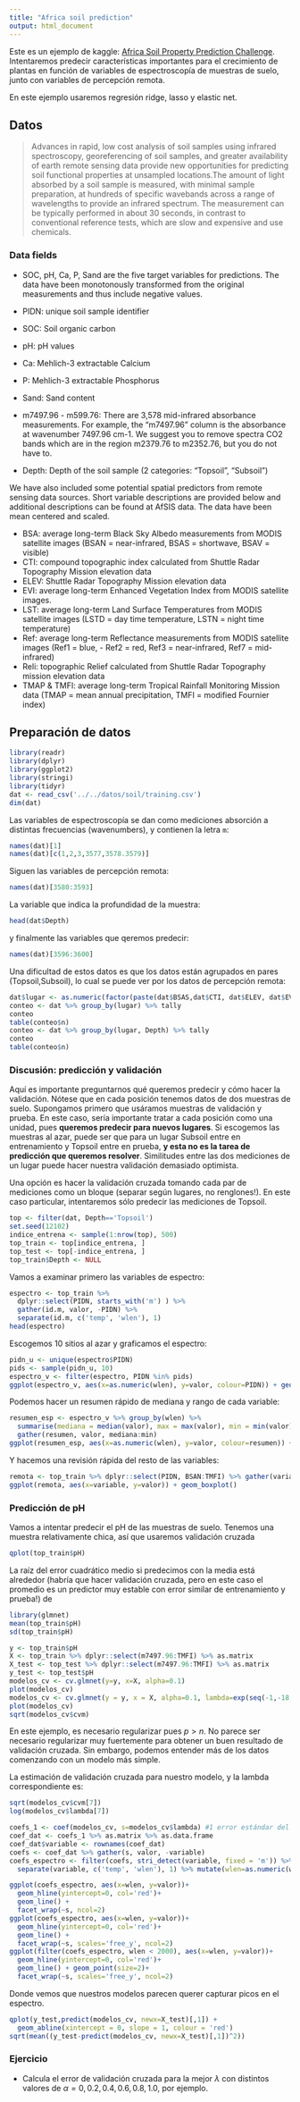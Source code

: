```yaml
---
title: "Africa soil prediction"
output: html_document
---
```


Este es un ejemplo de kaggle: [Africa Soil Property Prediction Challenge](https://www.kaggle.com/c/afsis-soil-properties). Intentaremos predecir
características importantes para el crecimiento de plantas en función de variables
de espectroscopía de muestras de suelo, junto con variables de percepción remota.

En este ejemplo usaremos regresión ridge, lasso y elastic net.


## Datos

> Advances in rapid, low cost analysis of soil samples using infrared spectroscopy, georeferencing of soil samples, and greater availability of earth remote sensing data provide new opportunities for predicting soil functional properties at unsampled locations.The amount of light absorbed by a soil sample is measured, with minimal sample preparation, at hundreds of specific wavebands across a range of wavelengths to provide an infrared spectrum. The measurement can be typically performed in about 30 seconds, in contrast to conventional reference tests, which are slow and expensive and use chemicals.

### Data fields

- SOC, pH, Ca, P, Sand are the five target variables for predictions. The data have been monotonously transformed from the original measurements and thus include negative values. 


- PIDN: unique soil sample identifier
- SOC: Soil organic carbon
- pH: pH values
- Ca: Mehlich-3 extractable Calcium
- P: Mehlich-3 extractable Phosphorus
- Sand: Sand content 
- m7497.96 - m599.76: There are 3,578 mid-infrared absorbance measurements. For example, the "m7497.96" column is the absorbance at wavenumber 7497.96 cm-1. We suggest you to remove spectra CO2 bands which are in the region m2379.76 to m2352.76, but you do not have to.
- Depth: Depth of the soil sample (2 categories: "Topsoil", "Subsoil")

We have also included some potential spatial predictors from remote sensing data sources. Short variable descriptions are provided below and additional descriptions can be found at AfSIS data. The data have been mean centered and scaled.

- BSA: average long-term Black Sky Albedo measurements from MODIS satellite images (BSAN = near-infrared, BSAS = shortwave, BSAV = visible)
- CTI: compound topographic index calculated from Shuttle Radar Topography Mission elevation data
- ELEV: Shuttle Radar Topography Mission elevation data
- EVI: average long-term Enhanced Vegetation Index from MODIS satellite images.
- LST: average long-term Land Surface Temperatures from MODIS satellite images (LSTD = day time temperature, LSTN = night time temperature)
- Ref: average long-term Reflectance measurements from MODIS satellite images (Ref1 = blue, - Ref2 = red, Ref3 = near-infrared, Ref7 = mid-infrared)
- Reli: topographic Relief calculated from Shuttle Radar Topography mission elevation data
- TMAP & TMFI: average long-term Tropical Rainfall Monitoring Mission data (TMAP = mean annual precipitation, TMFI = modified Fournier index)

## Preparación de datos

```r
library(readr)
library(dplyr)
library(ggplot2)
library(stringi)
library(tidyr)
dat <- read_csv('../../datos/soil/training.csv')
dim(dat)
```

Las variables de espectroscopía se dan como mediciones absorción a distintas
frecuencias (wavenumbers), y contienen la letra `m`:
```r
names(dat)[1]
names(dat)[c(1,2,3,3577,3578.3579)]
```

Siguen las variables de percepción remota:

```r
names(dat)[3580:3593]
```

La variable que indica la profundidad de la muestra:

```r
head(dat$Depth)
```

y finalmente las variables que qeremos predecir:
```r
names(dat)[3596:3600]
```


Una dificultad de estos datos es que los datos están agrupados en pares (Topsoil,Subsoil), lo cual se puede ver por los datos de percepción remota:
```r
dat$lugar <- as.numeric(factor(paste(dat$BSAS,dat$CTI, dat$ELEV, dat$EVI, dat$LST)))
conteo <- dat %>% group_by(lugar) %>% tally
conteo
table(conteo$n)
conteo <- dat %>% group_by(lugar, Depth) %>% tally
conteo
table(conteo$n)
```

### Discusión: predicción y validación

Aquí es importante preguntarnos qué queremos predecir y cómo hacer la validación.
Nótese que en cada posición tenemos datos de dos muestras de suelo. Supongamos primero
que usáramos muestras de validación y prueba. En este caso, sería importante
tratar a cada posición como una unidad, pues **queremos predecir para nuevos lugares**.
Si escogemos las muestras al azar, puede ser que para un lugar Subsoil entre en entrenamiento y Topsoil entre en prueba, **y esta no es la tarea de predicción que queremos resolver**. Similitudes entre las dos mediciones de un lugar puede hacer nuestra validación demasiado optimista. 

Una opción es hacer la validación cruzada tomando cada par de mediciones como un bloque (separar según lugares, no renglones!). En este caso particular, intentaremos sólo predecir las mediciones de Topsoil.


```r
top <- filter(dat, Depth=='Topsoil')
set.seed(12102)
indice_entrena <- sample(1:nrow(top), 500)
top_train <- top[indice_entrena, ]
top_test <- top[-indice_entrena, ]
top_train$Depth <- NULL
```




Vamos a examinar primero las variables de espectro:

```r
espectro <- top_train %>%
  dplyr::select(PIDN, starts_with('m') ) %>%
  gather(id.m, valor, -PIDN) %>%
  separate(id.m, c('temp', 'wlen'), 1)
head(espectro)
```

Escogemos 10 sitios al azar y graficamos el espectro:

```r
pidn_u <- unique(espectro$PIDN)
pids <- sample(pidn_u, 10)
espectro_v <- filter(espectro, PIDN %in% pids)
ggplot(espectro_v, aes(x=as.numeric(wlen), y=valor, colour=PIDN)) + geom_line() 
```

Podemos hacer un resumen rápido de mediana y rango de cada variable:

```r
resumen_esp <- espectro_v %>% group_by(wlen) %>%
  summarise(mediana = median(valor), max = max(valor), min = min(valor)) %>%
  gather(resumen, valor, mediana:min)
ggplot(resumen_esp, aes(x=as.numeric(wlen), y=valor, colour=resumen)) + geom_point()
```

Y hacemos una revisión rápida del resto de las variables:

```r
remota <- top_train %>% dplyr::select(PIDN, BSAN:TMFI) %>% gather(variable, valor, -PIDN)
ggplot(remota, aes(x=variable, y=valor)) + geom_boxplot()
```

### Predicción de pH

Vamos a intentar predecir el pH de las muestras de suelo. Tenemos una muestra relativamente chica, así que usaremos validación cruzada

```r
qplot(top_train$pH)
```

La raíz del error cuadrático medio si predecimos con la media está alrededor (habría que hacer validación cruzada, pero en este caso el promedio es un predictor muy estable con error similar de entrenamiento y prueba!) de
```r
library(glmnet)
mean(top_train$pH)
sd(top_train$pH)
```


```r
y <- top_train$pH
X <- top_train %>% dplyr::select(m7497.96:TMFI) %>% as.matrix
X_test <- top_test %>% dplyr::select(m7497.96:TMFI) %>% as.matrix
y_test <- top_test$pH
modelos_cv <- cv.glmnet(y=y, x=X, alpha=0.1)
plot(modelos_cv)
modelos_cv <- cv.glmnet(y = y, x = X, alpha=0.1, lambda=exp(seq(-1,-18,-1)))
plot(modelos_cv)
sqrt(modelos_cv$cvm)
```

En este ejemplo, es necesario regularizar pues $p>n$. No parece ser necesario
regularizar muy fuertemente para obtener un buen resultado de validación cruzada.
Sin embargo, podemos entender más de los datos comenzando con un modelo más simple.


La estimación de validación cruzada para nuestro modelo, y la lambda correspondiente es:

```r
sqrt(modelos_cv$cvm[7])
log(modelos_cv$lambda[7])
```



```r
coefs_1 <- coef(modelos_cv, s=modelos_cv$lambda) #1 error estándar del mínimo
coef_dat <- coefs_1 %>% as.matrix %>% as.data.frame
coef_dat$variable <- rownames(coef_dat)
coefs <- coef_dat %>% gather(s, valor, -variable)  
coefs_espectro <- filter(coefs, stri_detect(variable, fixed = 'm')) %>%
  separate(variable, c('temp', 'wlen'), 1) %>% mutate(wlen=as.numeric(wlen))

ggplot(coefs_espectro, aes(x=wlen, y=valor))+
  geom_hline(yintercept=0, col='red')+
  geom_line() +
  facet_wrap(~s, ncol=2) 
ggplot(coefs_espectro, aes(x=wlen, y=valor))+
  geom_hline(yintercept=0, col='red')+
  geom_line() +
  facet_wrap(~s, scales='free_y', ncol=2)
ggplot(filter(coefs_espectro, wlen < 2000), aes(x=wlen, y=valor))+
  geom_hline(yintercept=0, col='red')+
  geom_line() + geom_point(size=2)+
  facet_wrap(~s, scales='free_y', ncol=2)
```



Donde vemos que nuestros modelos parecen querer capturar picos en el espectro. 


```r
qplot(y_test,predict(modelos_cv, newx=X_test)[,1]) + 
  geom_abline(xintercept = 0, slope = 1, colour = 'red') 
sqrt(mean((y_test-predict(modelos_cv, newx=X_test)[,1])^2))
```


### Ejercicio

- Calcula el error de validación cruzada para la mejor $\lambda$ con distintos
valores de $\alpha =0,0.2,0.4,0.6,0.8,1.0$, por ejemplo.
